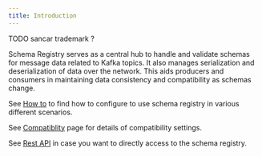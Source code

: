 ```yaml
---
title: Introduction
---
```


TODO sancar trademark ?

Schema Registry serves as a central hub to handle and validate schemas for message data related to Kafka topics. 
It also manages serialization and deserialization of data over the network. 
This aids producers and consumers in maintaining data consistency and compatibility as schemas change. 

See [How to](./schemahowto) to find how to configure to use schema registry in various different scenarios.

See [Compatiblity](./schemacompatibility) page for details of compatibility settings.

See [Rest API](./schemarest) in case you want to directly access to the schema registry. 
